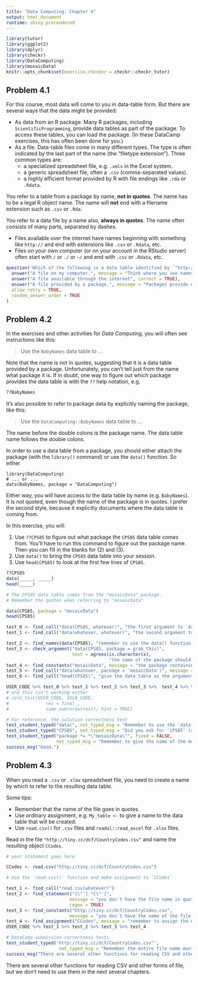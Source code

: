 ```yaml
---
title: "Data Computing: Chapter 4"
output: html_document
runtime: shiny_prerendered
---
```


```r
library(tutor)
library(ggplot2)
library(dplyr)
library(checkr)
library(DataComputing)
library(mosaicData)
knitr::opts_chunk$set(exercise.checker = checkr::checkr_tutor)
```

## Problem 4.1

For this course, most data will come to you in data-table form. But there are several ways that the data might be provided:

* As data from an R package. Many R packages, including `ScientificProgramming`, provide data tables as part of the package. To access these tables, you can load the package. (In these DataCamp exercises, this has often been done for you.)
* As a file. Data-table files come in many different types. The type is often indicated by the last part of the name (the "filetype extension"). Three common types are:
    - a specialized spreadsheet file, e.g. `.xmlx` in the Excel system.
    - a generic spreadsheet file, often a `.csv` (comma-separated values).
    - a highly efficient format provided by R with file endings like `.rda` or `.Rdata`.

You refer to a table from a package by name, **not in quotes**. The name has to be a legal R object name. The name will **not** end with a filename extension such as `.csv` or `.Rda`.

You refer to a data file by a name also, **always in quotes**. The name often consists of many parts, separated by dashes. 

* Files available over the internet have names beginning with something like `http://` and end with extensions like `.csv` or `.Rdata`, etc.
* Files on your own computer (or on your account in the RStudio server) often start with `/` or `./` or `~/` and end with `.csv` or `.Rdata`, etc.


```r
question('Which of the following is a data table identified by `"http://tiny.cc/dcf/CountryCodes.rda"`.',
  answer("A file on my computer.", message = "Think where you see names started with `http://`" ),
  answer("A file available through the internet", correct = TRUE),
  answer("A file provided by a package.", message = "Packages provide data with commands like `data()`."),
  allow_retry = TRUE,
  random_answer_order = TRUE
)
```

## Problem 4.2

In the exercises and other activities for *Data Computing*, you will often see instructions like this:

> Use the `BabyNames` data table to ...

Note that the name is not in quotes, suggesting that it is a data table provided by a package. Unfortunately, you can't tell just from the name what package it is. If in doubt, one way to figure out which package provides the data table is with the `??` help notation, e.g.
```r
??BabyNames
```

It's also possible to refer to package data by explicitly naming the package, like this:

> Use the `DataComputing::BabyNames` data table to ...

The name before the double colons is the package name. The data table name follows the double colons. 

In order to use a data table from a package, you should either attach the package (with the `library()` command) or use the `data()` function. So either

    library(DataComputing)
    # ... or ...
    data(BabyNames, package = "DataComputing")


Either way, you will have access to the data table by name (e.g. `BabyNames`). It is not quoted, even though the name of the package is in quotes. I prefer the second style, because it explicitly documents where the data table is coming from.

In this exercise, you will:

1. Use `??CPS85` to figure out what package the `CPS85` data table comes from. You'll have to run this command to figure out the package name. Then you can fill in the blanks for (2) and (3).
2. Use `data()` to bring the `CPS85` data table into your session.
3. Use `head(CPS85)` to look at the first few lines of `CPS85`.

```r
??CPS85
data(_____, _____)
head(_____)
```

```r
# The CPS85 data table comes from the "mosaicData" package.
# Remember the quotes when referring to "mosaicData"
```

```r
data(CPS85, package = "mosaicData")
head(CPS85)
```

```r
test_0 <- find_call("data(CPS85, whatever)", "the first argument to `data()` is the data table, e.g. `CPS85`")
test_1 <- find_call("data(whatever, whatever)", "the second argument to `data()` is `package =`")

test_2 <- find_names(data(CPS85), "remember to use the data() function to access CPS85.")
test_3 <- check_argument("data(CPS85, package = grab_this)", 
                         test = agrees(is.character(x), 
                                       "the name of the package should be in quotes."))
test_4 <- find_constants("mosaicData", message = "the package containing the data is \"mosaicData\"")
test_5 <- find_call("data(whatever, package = 'mosaicData')", message = "argument should be the name of the package (in quotes).")
test_6 <- find_call("head(CPS85)", "give the data table as the argument to `head()`")

USER_CODE %>% test_0 %>% test_1 %>% test_2 %>% test_3 %>%  test_4 %>% test_5 %>% test_6
# and this isn't working either
# soln_test(USER_CODE, SOLN_CODE,
#              res = final_,
#              same_num(nrow(res)), hint = TRUE)
```


```r
# For reference, the solution correctness test
test_student_typed("data(", not_typed_msg = "Remember to use the `data()` function.")
test_student_typed("CPS85", not_typed_msg = "Did you ask for `CPS85` (and spell it correctly?")
test_student_typed("package *= *\"mosaicData\"", fixed = FALSE, 
                   not_typed_msg = "Remember to give the name of the mosaicData package in quotes.")
success_msg("Good.")
```

## Problem 4.3

When you read a `.csv` or `.xlmx` spreadsheet file, you need to create a name by which to refer to the resulting data table.

Some tips:

* Remember that the name of the file goes in quotes.
* Use ordinary assignment, e.g. `My_table <- ` to give a name to the  data table that will be created.
* Use `read.csv()` for `.csv` files and `readxl::read_excel` for `.xlsx` files.


Read in the file `"http://tiny.cc/dcf/CountryCodes.csv"` and name the resulting object `CCodes`.

```r
# your statement goes here
```

```r
CCodes <- read.csv("http://tiny.cc/dcf/CountryCodes.csv")
```

```r
# Use the `read.csv()` function and make assignment to `CCodes`
```

```r
test_1 <- find_call("read.csv(whatever)")
test_2 <- find_statement("[\"'].*[\"']", 
                        message = "you don't have the file name in quotes.",
                        regex = TRUE)
test_3 <- find_constants("http://tiny.cc/dcf/CountryCodes.csv", 
                        message = "you don't have the name of the file typed correctly.")
test_4 <- find_assignment("CCodes", message = "remember to assign the output to `CCodes`.")
USER_CODE %>% test_1 %>% test_2 %>% test_3 %>% test_4
```

```r
# DataCamp submission correctness tests
test_student_typed('http://tiny.cc/dcf/CountryCodes.csv"',
                    not_typed_msg = "Remember the entire file name must be given, in quotes.")
success_msg("There are several other functions for reading CSV and other forms of file, but we don't need to use them in the next several chapters.")
```

There are several other functions for reading CSV and other forms of file, but we don't need to use them in the next several chapters.



